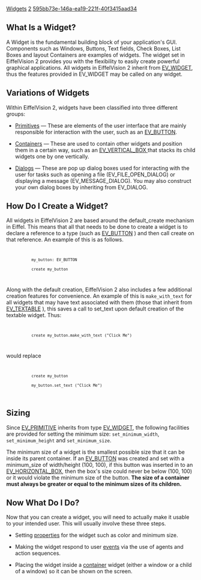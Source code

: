 [[Property:title|Widgets]]
[[Property:weight|2]]
[[Property:uuid|595bb73e-146a-ea19-221f-40f3415aad34]]
==What Is a Widget?==

A Widget is the fundamental building block of your application's GUI.  Components such as Windows, Buttons, Text fields, Check Boxes, List Boxes and layout Containers are examples of widgets. The widget set in EiffelVision 2 provides you with the flexibility to easily create powerful graphical applications. All widgets in EiffelVision 2 inherit from [[ref:/libraries/vision2/reference/ev_widget_chart| EV_WIDGET]], thus the features provided in <eiffel>EV_WIDGET</eiffel> may be called on any widget. 


==Variations of Widgets==
Within EiffelVision 2, widgets have been classified into three different groups: 

*  [[Primitives|Primitives]]  — These are elements of the user interface that are mainly responsible for interaction with the user, such as an [[ref:/libraries/vision2/reference/ev_button_chart|EV_BUTTON]]. 

*  [[Containers|Containers]]  — These are used to contain other widgets and position them in a certain way, such as an [[ref:/libraries/vision2/reference/ev_vertical_box_chart| EV_VERTICAL_BOX ]]  that stacks its child widgets one by one vertically.

*  [[EiffelVision Dialogs|Dialogs]]  — These are pop up dialog boxes used for interacting with the user for tasks such as opening a file (EV_FILE_OPEN_DIALOG) or displaying a message (EV_MESSAGE_DIALOG). You may also construct your own dialog boxes by inheriting from EV_DIALOG. 


==How Do I Create a Widget?==

All widgets in EiffelVision 2 are based around the default_create mechanism in Eiffel. This means that all that needs to be done to create a widget is to declare a reference to a type (such as [[ref:libraries/vision2/reference/ev_button_chart|EV_BUTTON]] ) and then call create on that reference. An example of this is as follows. 
<code>
            my_button: EV_BUTTON
            create my_button 
</code>

Along with the default creation, EiffelVision 2 also includes a few additional creation features for convenience. An example of this is <code>make_with_text</code> for all widgets that may have text associated with them (those that inherit from [[ref:libraries/vision2/reference/ev_textable_chart| EV_TEXTABLE]] ), this saves a call to set_text upon default creation of the textable widget. Thus:
<code>
            create my_button.make_with_text ("Click Me")
</code>

would replace
<code>
            create my_button
            my_button.set_text ("Click Me")
</code>

{{note|When a widget is created, no extra initialization has to be performed. '''The only exception is with windows, for which it is necessary to call <code>show</code> in order for the windows to be displayed on screen'''. This permits widgets to be added to a window while it is still invisible, and then when made visible with <code>show</code>, the window and all its visible widgets are displayed at once.}}


==Sizing==

Since [[ref:libraries/vision2/reference/ev_primitive_chart|EV_PRIMITIVE]]  inherits from type [[ref:libraries/vision2/reference/ev_widget_chart|EV_WIDGET]], the following facilities are provided for setting the minimum size: <code>set_minimum_width</code>, <code>set_minimum_height</code> and <code>set_minimum_size</code>. 

The minimum size of a widget is the smallest possible size that it can be inside its parent container. If an [[ref:libraries/vision2/reference/ev_button_chart|EV_BUTTON]]  was created and set with a minimum_size of width/height (100, 100), if this button was inserted in to an [[ref:libraries/vision2/reference/ev_horizontal_box_chart| EV_HORIZONTAL_BOX]], then the box's size could never be below (100, 100) or it would violate the minimum size of the button. '''The size of a container must always be greater or equal to the minimum sizes of its children.''' 

{{note|In EiffelVision 2, there is no way to set the current size of the primitive. The current size is dependent on the size of the parent or the minimum_size. }}


==Now What Do I Do?==

Now that you can create a widget, you will need to actually make it usable to your intended user. This will usually involve these three steps. <br/>

* Setting [[Properties| properties]]  for the widget such as color and minimum size. 

* Making the widget respond to user [[Events| events]]  via the use of agents and action sequences. 

* Placing the widget inside a [[Containers| container]]  widget (either a window or a child of a window) so it can be shown on the screen. 



